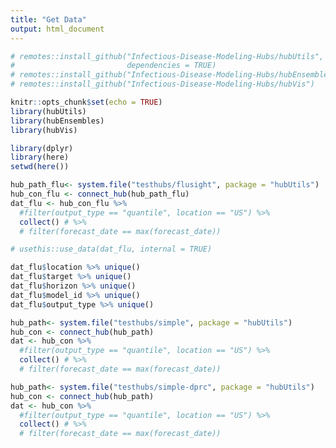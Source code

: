 ```yaml
---
title: "Get Data"
output: html_document
---
```


```r
# remotes::install_github("Infectious-Disease-Modeling-Hubs/hubUtils",
#                         dependencies = TRUE)
# remotes::install_github("Infectious-Disease-Modeling-Hubs/hubEnsembles")
# remotes::install_github("Infectious-Disease-Modeling-Hubs/hubVis")
```

```r
knitr::opts_chunk$set(echo = TRUE)
library(hubUtils)
library(hubEnsembles)
library(hubVis)

library(dplyr)
library(here)
setwd(here())
```


```r
hub_path_flu<- system.file("testhubs/flusight", package = "hubUtils")
hub_con_flu <- connect_hub(hub_path_flu)
dat_flu <- hub_con_flu %>%
  #filter(output_type == "quantile", location == "US") %>%
  collect() # %>%
  # filter(forecast_date == max(forecast_date)) 

# usethis::use_data(dat_flu, internal = TRUE)
```

```r
dat_flu$location %>% unique()
dat_flu$target %>% unique()
dat_flu$horizon %>% unique()
dat_flu$model_id %>% unique()
dat_flu$output_type %>% unique()
```


```r
hub_path<- system.file("testhubs/simple", package = "hubUtils")
hub_con <- connect_hub(hub_path)
dat <- hub_con %>%
  #filter(output_type == "quantile", location == "US") %>%
  collect() # %>%
  # filter(forecast_date == max(forecast_date)) 
```

```r
hub_path<- system.file("testhubs/simple-dprc", package = "hubUtils")
hub_con <- connect_hub(hub_path)
dat <- hub_con %>%
  #filter(output_type == "quantile", location == "US") %>%
  collect() # %>%
  # filter(forecast_date == max(forecast_date)) 
```

